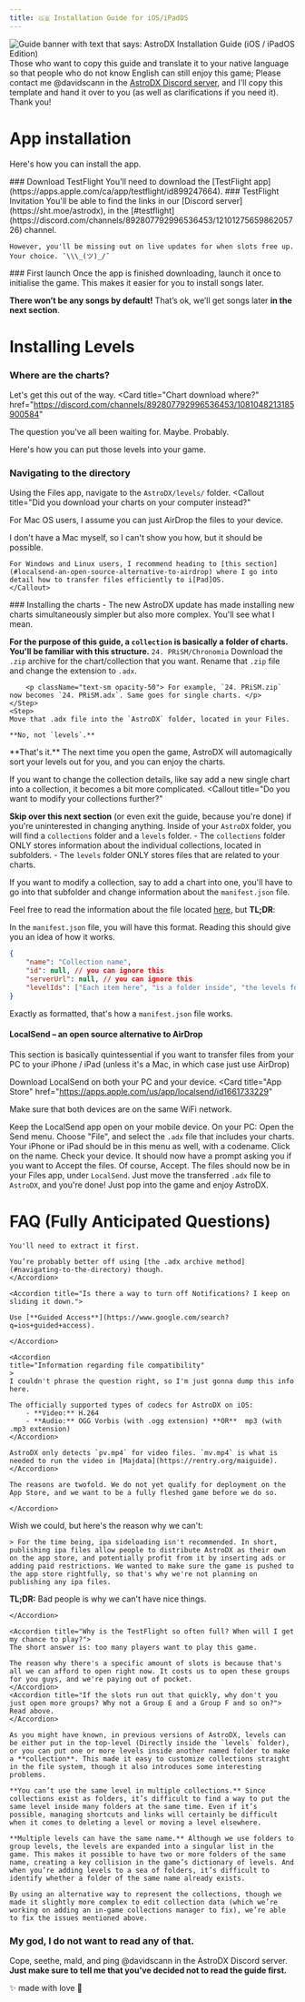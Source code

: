 ```yaml
---
title: 🇬🇧 Installation Guide for iOS/iPadOS
---
```


![Guide banner with text that says: AstroDX Installation Guide (iOS / iPadOS Edition)](content/media/adx_iosguide.png)
<Callout title="Translator needed! 🤓">
	Those who want to copy this guide and translate it to your native language so that people who do not know English can still enjoy this game;
 	Please contact me @davidscann in the [AstroDX Discord server](https://sht.moe/astrodx), and I'll copy this template and hand it over to you (as well as clarifications if you need it). Thank you!
</Callout>

# App installation
Here's how you can install the app.

<Steps>

<Step>
### Download TestFlight
You'll need to download the [TestFlight app](https://apps.apple.com/ca/app/testflight/id899247664).
</Step>

<Step>
### TestFlight Invitation
You'll be able to find the links in our [Discord server](https://sht.moe/astrodx), in the [#testflight](https://discord.com/channels/892807792996536453/1210127565986205726) channel.
<Accordions>
<Accordion title="If you're too lazy though, here they are.">
	<Cards>
	<Card
	href="https://testflight.apple.com/join/rACTLjPL"
	title="Group A"
	>
	</Card>
	<Card
	href="https://testflight.apple.com/join/ocj3yptn"
	title="Group B"
	>
	</Card>
	<Card
	href="https://testflight.apple.com/join/CuMxZE2M"
	title="Group C"
	>
	</Card>
	<Card
	href="https://testflight.apple.com/join/T6qKfV6f"
	title="Group D"
	>
	</Card>
	</Cards>

	However, you'll be missing out on live updates for when slots free up. Your choice. ¯\\\_(ツ)_/¯
</Accordion>
</Accordions>
</Step>
<Step>
### First launch
Once the app is finished downloading, launch it once to initialise the game. This makes it easier for you to install songs later.
</Step>
</Steps>

**There won’t be any songs by default!** That’s ok, we’ll get songs later **in the next section**.

# Installing Levels
### Where are the charts?
Let's get this out of the way.
<Cards>
<Card
title="Chart download where?"
href="https://discord.com/channels/892807792996536453/1081048213185900584"
>
The question you've all been waiting for. Maybe. Probably.
</Card>
</Cards>

Here's how you can put those levels into your game.
<Steps>
<Step>
### Navigating to the directory
Using the Files app, navigate to the `AstroDX/levels/` folder.
<Callout
title="Did you download your charts on your computer instead?"
>
For Mac OS users, I assume you can just AirDrop the files to your device.

I don't have a Mac myself, so I can't show you how, but it should be possible.

	For Windows and Linux users, I recommend heading to [this section](#localsend-an-open-source-alternative-to-airdrop) where I go into detail how to transfer files efficiently to i[Pad]OS.
	</Callout>
</Step>
<Step>
### Installing the charts
- The new AstroDX update has made installing new charts simultaneously simpler but also more complex. You'll see what I mean.

 **For the purpose of this guide, a `collection` is basically a folder of charts. You'll be familiar with this structure.** `24. PRiSM/Chronomia`
<Accordions>
<Accordion
title="Here's how you install new charts and collections:">
	<Steps>
	<Step>
	Download the `.zip` archive for the chart/collection that you want.
	</Step>
	<Step>
	Rename that `.zip` file and change the extension to `.adx`.

		<p className="text-sm opacity-50"> For example, `24. PRiSM.zip` now becomes `24. PRiSM.adx`. Same goes for single charts. </p>
	</Step>
	<Step>
	Move that .adx file into the `AstroDX` folder, located in your Files.

	**No, not `levels`.**
</Step>
</Steps>
</Accordion>
</Accordions>
**That's it.** The next time you open the game, AstroDX will automagically sort your levels out for you, and you can enjoy the charts.
</Step>
</Steps>

If you want to change the collection details, like say add a new single chart into a collection, it becomes a bit more complicated.
<Callout
title="Do you want to modify your collections further?"
>
**Skip over this next section** (or even exit the guide, because you're done) if you're uninterested in changing anything.
</Callout>
Inside of your `AstroDX` folder, you will find a `collections` folder and a `levels` folder.
	- The `collections` folder ONLY stores information about the individual collections, located in subfolders.
	- The `levels` folder ONLY stores files that are related to your charts.

If you want to modify a collection, say to add a chart into one, you'll have to go into that subfolder and change information about the `manifest.json` file.

Feel free to read the information about the file located [here](https://astrodx.notion.site/Collection-Manifest-Details-8f966de6971748e0ac01c0a0a6054594), but **TL;DR**:

In the `manifest.json` file, you will have this format. Reading this should give you an idea of how it works.

```json
{
    "name": "Collection name",
    "id": null, // you can ignore this
    "serverUrl": null, // you can ignore this
    "levelIds": ["Each item here", "is a folder inside", "the levels folder"]
}
```
Exactly as formatted, that's how a `manifest.json` file works.

#### LocalSend – an open source alternative to AirDrop
This section is basically quintessential if you want to transfer files from your PC to your iPhone / iPad (unless it's a Mac, in which case just use AirDrop)

Download LocalSend on both your PC and your device.
<Cards>
<Card
title="App Store"
href="https://apps.apple.com/us/app/localsend/id1661733229"
>
</Card>
<Card
title="Official Website for PC Download"
href="https://localsend.org/"
>
</Card>
</Cards>
Make sure that both devices are on the same WiFi network.

Keep the LocalSend app open on your mobile device. On your PC:
<Steps>
<Step> Open the Send menu. </Step>
<Step> Choose "File", and select the `.adx` file that includes your charts. </Step>
<Step> Your iPhone or iPad should be in this menu as well, with a codename. Click on the name. </Step>
<Step> Check your device. It should now have a prompt asking you if you want to Accept the files. Of course, Accept. </Step>
<Step> The files should now be in your Files app, under `LocalSend`. </Step>
<Step> Just move the transferred `.adx` file to `AstroDX`, and you're done! </Step>
</Steps>
Just pop into the game and enjoy AstroDX.

# FAQ (Fully Anticipated Questions)

<Accordions>
	<Accordion title="I've put the .rar/.zip file into `/levels`, but it's still not working!">

    You'll need to extract it first.

    You’re probably better off using [the .adx archive method](#navigating-to-the-directory) though.
    </Accordion>

    <Accordion title="Is there a way to turn off Notifications? I keep on sliding it down.">

    Use [**Guided Access**](https://www.google.com/search?q=ios+guided+access).

    </Accordion>

    <Accordion
    title="Information regarding file compatibility"
    >
	I couldn't phrase the question right, so I'm just gonna dump this info here.

	The officially supported types of codecs for AstroDX on iOS:
		- **Video:** H.264
		- **Audio:** OGG Vorbis (with .ogg extension) **OR**  mp3 (with .mp3 extension)
	</Accordion>

<Accordion title="I've put the mv.mp4 (or bg.mp4) file into the folder, but it isn't playing!">

    AstroDX only detects `pv.mp4` for video files. `mv.mp4` is what is needed to run the video in [Majdata](https://rentry.org/maiguide).
    </Accordion>

<Accordion title="Why isn't the game on the App Store?">

    The reasons are twofold. We do not yet qualify for deployment on the App Store, and we want to be a fully fleshed game before we do so.

    </Accordion>

<Accordion title="Can you send out a .ipa file so that we can sideload the game?">

   Wish we could, but here's the reason why we can't:

    > For the time being, ipa sideloading isn't recommended. In short, publishing ipa files allow people to distribute AstroDX as their own on the app store, and potentially profit from it by inserting ads or adding paid restrictions. We wanted to make sure the game is pushed to the app store rightfully, so that's why we're not planning on publishing any ipa files.

   **TL;DR:** Bad people is why we can't have nice things.

    </Accordion>

    <Accordion title="Why is the TestFlight so often full? When will I get my chance to play?">
    The short answer is: too many players want to play this game.

    The reason why there's a specific amount of slots is because that's all we can afford to open right now. It costs us to open these groups for you guys, and we're paying out of pocket.
    </Accordion>
    <Accordion title="If the slots run out that quickly, why don't you just open more groups? Why not a Group E and a Group F and so on?">
    Read above.
    </Accordion>

<Accordion title="[2.0 Beta] Why are we changing the storage layout?">

    As you might have known, in previous versions of AstroDX, levels can be either put in the top-level (Directly inside the `levels` folder), or you can put one or more levels inside another named folder to make a **collection**. This made it easy to customize collections straight in the file system, though it also introduces some interesting problems.

    **You can’t use the same level in multiple collections.** Since collections exist as folders, it’s difficult to find a way to put the same level inside many folders at the same time. Even if it’s possible, managing shortcuts and links will certainly be difficult when it comes to deleting a level or moving a level elsewhere.

    **Multiple levels can have the same name.** Although we use folders to group levels, the levels are expanded into a singular list in the game. This makes it possible to have two or more folders of the same name, creating a key collision in the game’s dictionary of levels. And when you’re adding levels to a sea of folders, it’s difficult to identify whether a folder of the same name already exists.

    By using an alternative way to represent the collections, though we made it slightly more complex to edit collection data (which we’re working on adding an in-game collections manager to fix), we’re able to fix the issues mentioned above.
</Accordion>
</Accordions>

### **My god, I do not want to read any of that.**

Cope, seethe, mald, and ping @davidscann in the AstroDX Discord server.
**Just make sure to tell me that you’ve decided not to read the guide first.**

<p className="font-serif text-center italic text-xl"> ✨ made with love 💖 </p>





